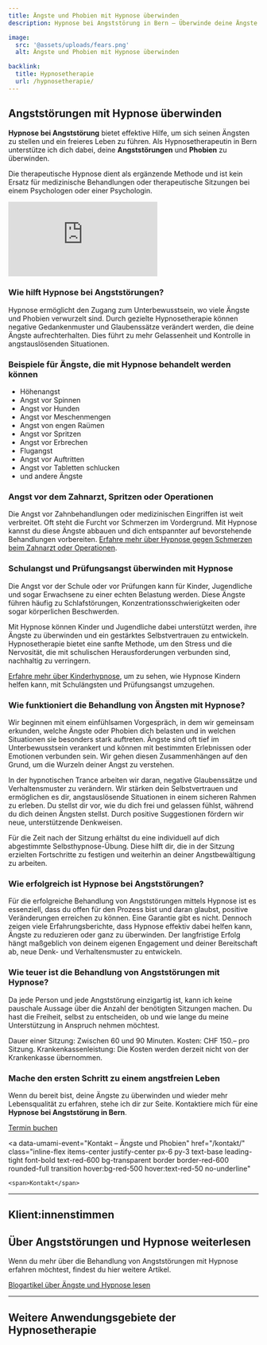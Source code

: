 ```yaml
---
title: Ängste und Phobien mit Hypnose überwinden
description: Hypnose bei Angststörung in Bern – Überwinde deine Ängste und Phobien mit professioneller Hypnosetherapie. Ich helfe dir, dich deinen Ängsten zu stellen und freier zu leben.

image:
  src: '@assets/uploads/fears.png'
  alt: Ängste und Phobien mit Hypnose überwinden

backlink:
  title: Hypnosetherapie
  url: /hypnosetherapie/
---
```



## Angststörungen mit Hypnose überwinden

**Hypnose bei Angststörung** bietet effektive Hilfe, um sich seinen Ängsten zu stellen und ein freieres Leben zu führen. Als Hypnosetherapeutin in Bern unterstütze ich dich dabei, deine **Angststörungen** und **Phobien** zu überwinden. 

Die therapeutische Hypnose dient als ergänzende Methode und ist kein Ersatz für medizinische Behandlungen oder therapeutische Sitzungen bei einem Psychologen oder einer Psychologin.

<section class="prose sm:prose-lg mt-12">
    <script type="application/ld+json">
      {`
        {
          "@context": "https://schema.org",
          "@type": "VideoObject",
          "name": "Überwinde deine Ängste mit Hypnose",
          "description": "In diesem Video spreche ich über das Thema Angst und wie Hypnose dabei helfen kann, diese zu überwinden. Ob Höhenangst, Flugangst oder andere spezifische Ängste, wir können lernen, damit umzugehen und sie zu verringern.",
          "uploadDate": "2025-01-02T08:00:00+08:00",
          "embedUrl": "https://www.youtube.com/embed/ihGt_nq_NhU?rel=0&controls=1&modestbranding=1&showinfo=0&color=white&vq=hd1080",
          "thumbnailUrl": "https://img.youtube.com/vi/ihGt_nq_NhU/maxresdefault.jpg",
          "duration": "PT1M28S"
        }
      `}
    </script>    
    <iframe
        class="w-full aspect-video"
        src="https://www.youtube.com/embed/ihGt_nq_NhU?rel=0&controls=1&modestbranding=1&showinfo=0&color=white&vq=hd1080"
        title="Überwinde deine Ängste mit Hypnose"
        frameborder="0"
        allow="accelerometer; autoplay; clipboard-write; encrypted-media; gyroscope; picture-in-picture; web-share"
        referrerpolicy="strict-origin-when-cross-origin"
        allowfullscreen>
    </iframe>
</section>


### Wie hilft Hypnose bei Angststörungen?

Hypnose ermöglicht den Zugang zum Unterbewusstsein, wo viele Ängste und Phobien verwurzelt sind. Durch gezielte Hypnosetherapie können negative Gedankenmuster und Glaubenssätze verändert werden, die deine Ängste aufrechterhalten. Dies führt zu mehr Gelassenheit und Kontrolle in angstauslösenden Situationen.

<h3 class="text-balance">Beispiele für Ängste, die mit Hypnose behandelt werden können</h3>

<ul class="grid xs:grid-cols-2 gap-4 list-disc not-prose pl-4">
  <li>Höhenangst</li>
  <li>Angst vor Spinnen</li>
  <li>Angst vor Hunden</li>
  <li>Angst vor Meschenmengen</li>
  <li>Angst von engen Raümen</li>
  <li>Angst vor Spritzen</li>
  <li>Angst vor Erbrechen</li>
  <li>Flugangst</li>
  <li>Angst vor Auftritten</li>
  <li>Angst vor Tabletten schlucken</li>
  <li>und andere Ängste</li>
</ul>

### Angst vor dem Zahnarzt, Spritzen oder Operationen

Die Angst vor Zahnbehandlungen oder medizinischen Eingriffen ist weit verbreitet. Oft steht die Furcht vor Schmerzen im Vordergrund. Mit Hypnose kannst du diese Ängste abbauen und dich entspannter auf bevorstehende Behandlungen vorbereiten. [Erfahre mehr über Hypnose gegen Schmerzen beim Zahnarzt oder Operationen](/hypnosetherapie/schmerzen/#hypnose-gegen-schmerzen-beim-zahnarzt-oder-operationen).

### Schulangst und Prüfungsangst überwinden mit Hypnose
Die Angst vor der Schule oder vor Prüfungen kann für Kinder, Jugendliche und sogar Erwachsene zu einer echten Belastung werden. Diese Ängste führen häufig zu Schlafstörungen, Konzentrationsschwierigkeiten oder sogar körperlichen Beschwerden.

Mit Hypnose können Kinder und Jugendliche dabei unterstützt werden, ihre Ängste zu überwinden und ein gestärktes Selbstvertrauen zu entwickeln. Hypnosetherapie bietet eine sanfte Methode, um den Stress und die Nervosität, die mit schulischen Herausforderungen verbunden sind, nachhaltig zu verringern.

[Erfahre mehr über Kinderhypnose](/hypnosetherapie/kinderhypnose/), um zu sehen, wie Hypnose Kindern helfen kann, mit Schulängsten und Prüfungsangst umzugehen.

### Wie funktioniert die Behandlung von Ängsten mit Hypnose?

Wir beginnen mit einem einfühlsamen Vorgespräch, in dem wir gemeinsam erkunden, welche Ängste oder Phobien dich belasten und in welchen Situationen sie besonders stark auftreten. Ängste sind oft tief im Unterbewusstsein verankert und können mit bestimmten Erlebnissen oder Emotionen verbunden sein. Wir gehen diesen Zusammenhängen auf den Grund, um die Wurzeln deiner Angst zu verstehen.

In der hypnotischen Trance arbeiten wir daran, negative Glaubenssätze und Verhaltensmuster zu verändern. Wir stärken dein Selbstvertrauen und ermöglichen es dir, angstauslösende Situationen in einem sicheren Rahmen zu erleben. Du stellst dir vor, wie du dich frei und gelassen fühlst, während du dich deinen Ängsten stellst. Durch positive Suggestionen fördern wir neue, unterstützende Denkweisen.

Für die Zeit nach der Sitzung erhältst du eine individuell auf dich abgestimmte Selbsthypnose-Übung. Diese hilft dir, die in der Sitzung erzielten Fortschritte zu festigen und weiterhin an deiner Angstbewältigung zu arbeiten.

### Wie erfolgreich ist Hypnose bei Angststörungen?

Für die erfolgreiche Behandlung von Angststörungen mittels Hypnose ist es essenziell, dass du offen für den Prozess bist und daran glaubst, positive Veränderungen erreichen zu können. Eine Garantie gibt es nicht. Dennoch zeigen viele Erfahrungsberichte, dass Hypnose effektiv dabei helfen kann, Ängste zu reduzieren oder ganz zu überwinden. Der langfristige Erfolg hängt maßgeblich von deinem eigenen Engagement und deiner Bereitschaft ab, neue Denk- und Verhaltensmuster zu entwickeln.

### Wie teuer ist die Behandlung von Angststörungen mit Hypnose?

Da jede Person und jede Angststörung einzigartig ist, kann ich keine pauschale Aussage über die Anzahl der benötigten Sitzungen machen. Du hast die Freiheit, selbst zu entscheiden, ob und wie lange du meine Unterstützung in Anspruch nehmen möchtest.

Dauer einer Sitzung: Zwischen 60 und 90 Minuten.
Kosten: CHF 150.– pro Sitzung.
Krankenkassenleistung: Die Kosten werden derzeit nicht von der Krankenkasse übernommen.

### Mache den ersten Schritt zu einem angstfreien Leben

Wenn du bereit bist, deine Ängste zu überwinden und wieder mehr Lebensqualität zu erfahren, stehe ich dir zur Seite. Kontaktiere mich für eine **Hypnose bei Angststörung in Bern**.

<div class="flex flex-wrap gap-4">
  <a
    data-umami-event="Termin buchen – Ängste und Phobien"
    href="/termin/"
    class="inline-flex no-prose items-center justify-center px-6 py-3 text-base leading-tight font-bold text-white bg-red-600 border border-red-600 rounded-full transition hover:bg-red-500 hover:text-red-50 no-underline"
  >
    <span>Termin buchen</span>
  </a>

  <a
    data-umami-event="Kontakt – Ängste und Phobien"
    href="/kontakt/"
    class="inline-flex items-center justify-center px-6 py-3 text-base leading-tight font-bold text-red-600 bg-transparent border border-red-600 rounded-full transition hover:bg-red-500 hover:text-red-50 no-underline"
  >
    <span>Kontakt</span>
  </a>
</div>

<hr class="border-gray-400" />

## Klient:innenstimmen
<div className="not-prose">
  <Testimonials ids={[0]} noTitle />
</div>

<h2 class="text-balance">Über Angststörungen und Hypnose weiterlesen</h2>
<p>Wenn du mehr über die Behandlung von Angststörungen mit Hypnose erfahren möchtest, findest du hier weitere Artikel.</p>
<a href="/tags/aengste/" class="inline-flex items-center justify-center px-6 py-3 text-base leading-tight font-bold text-red-600 bg-transparent border border-red-600 rounded-full transition hover:bg-red-500 hover:text-red-50 no-underline" onclick="document.app.emitEvent('mouseDown', 'trigger-to-5');"> 
    <span>Blogartikel über Ängste und Hypnose lesen</span>
</a>



---

## Weitere Anwendungsgebiete der Hypnosetherapie

<SubPagesTopics id="hypnotherapy" exclude="/hypnosetherapie/aengste-und-phobien/" columns={3} />

